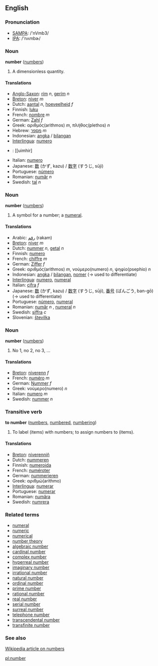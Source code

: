 ==English==

===Pronunciation===
*[[w:SAMPA|SAMPA]]: /'nVmb3/<br>
*[[w:International Phonetic Alphabet|IPA]]: /'nʌmbɚ/

===Noun===
'''number''' ([[numbers]])

# A dimensionless quantity.

====Translations====
*[[Anglo-Saxon]]: [[rím]] ''n'', [[gerím]] ''n''
*[[Breton]]: [[niver]] ''m''
*Dutch: [[aantal]] ''n'', [[hoeveelheid]] ''f''
*Finnish: [[luku]]
*French: [[nombre]] ''m''
*German: [[Zahl]] ''f''
*Greek: αριθμός(arithmos) ''m'', πλήθος(plethos) ''n''
*Hebrew: [[מספר]] ''m''
*Indonesian: [[angka]] / [[bilang|bilangan]]
*[[Interlingua]]: [[numero]]
*{{ga}}: [[uimhir]
*Italian: [[numero]]
*Japanese: [[数]] (かず, kazu) / [[数字]] (すうじ, sūji)
*Portuguese: [[número]]
*Romanian: [[număr]] ''n''
*Swedish: [[tal]] ''n''

===Noun===
'''number''' ([[numbers]])

# A symbol for a number; a [[numeral]].

====Translations====
*Arabic: [[رقم]] (rakam)
*[[Breton]]: [[niver]] ''m''
*Dutch: [[nummer]] ''n'', [[getal]] ''n''
*Finnish: [[numero]]
*French: [[chiffre]] ''m''
*German: [[Ziffer]] ''f''
*Greek: αριθμός(arithmos) ''m'', νούμερο(numero) ''n'', ψηφίο(psephio) ''n''
*Indonesian: [[angka]] / [[bilang|bilangan]], [[nomer]] (&rarr; used to differentiate)
*[[Interlingua]]: [[numero]], [[numeral]]
*Italian: [[cifra]] ''f''
*Japanese: [[数]] (かず, kazu) / [[数字]] (すうじ, sūji), [[番号]] (ばんごう, ban-gō)  (&rarr; used to differentiate)
*Portuguese: [[número]], [[numeral]]
*Romanian: [[număr]] ''n'' , [[numeral]] ''n''
*Swedish: [[siffra]] ''c''
*Slovenian: [[številka]]

===Noun===
'''number''' ([[numbers]])

# No 1, no 2, no 3, ...

====Translations====
*[[Breton]]: [[niverenn]] ''f''
*French: [[numéro]] ''m''
*German: [[Nummer]] ''f''
*Greek: νούμερο(numero) ''n''
*Italian: [[numero]] ''m''
*Swedish: [[nummer]] ''n''

===Transitive verb===
'''to number''' ([[numbers]], [[numbered]], [[numbering]])

# To label (items) with numbers; to assign numbers to (items).

====Translations====
*[[Breton]]: [[niverenniñ]]
*Dutch: [[nummeren]]
*Finnish: [[numeroida]]
*French: [[numéroter]]
*German: [[nummerieren]]
*Greek: αριθμώ(arithmo)
*[[Interlingua]]: [[numerar]]
*Portuguese: [[numerar]]
*Romanian: [[număra]]
*Swedish: [[numrera]]

===Related terms===
*[[numeral]]
*[[numeric]]
*[[numerical]]
*[[number theory]]
*[[algebraic number]]
*[[cardinal number]]
*[[complex number]]
*[[hyperreal number]]
*[[imaginary number]]
*[[irrational number]]
*[[natural number]]
*[[ordinal number]]
*[[prime number]]
*[[rational number]]
*[[real number]]
*[[serial number]]
*[[surreal number]]
*[[telephone number]]
*[[transcendental number]]
*[[transfinite number]]

===See also===
[[w:number|Wikipedia article on numbers]]

[[pl:number]]